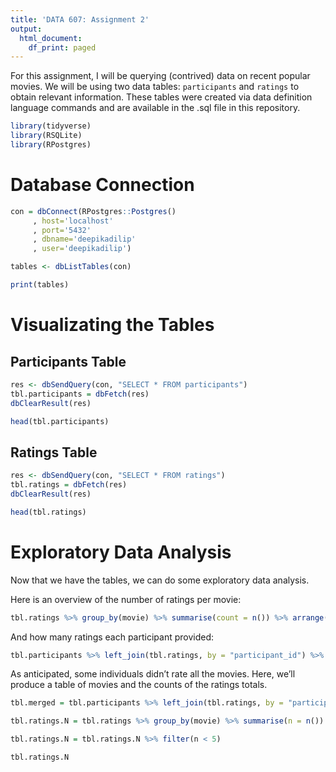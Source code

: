 ```yaml
---
title: 'DATA 607: Assignment 2'
output:
  html_document:
    df_print: paged
---
```


For this assignment, I will be querying (contrived) data on recent popular movies. We will be using two data tables: `participants` and `ratings` to obtain relevant information. These tables were created via data definition language commands and are available in the .sql file in this repository. 

```r
library(tidyverse)
library(RSQLite)
library(RPostgres)
```


# Database Connection

```r

con = dbConnect(RPostgres::Postgres()
     , host='localhost'
     , port='5432'
     , dbname='deepikadilip'
     , user='deepikadilip')

tables <- dbListTables(con)

print(tables)

```

# Visualizating the Tables

## Participants Table
```r
res <- dbSendQuery(con, "SELECT * FROM participants")
tbl.participants = dbFetch(res)
dbClearResult(res)

head(tbl.participants)

```

## Ratings Table
```r
res <- dbSendQuery(con, "SELECT * FROM ratings")
tbl.ratings = dbFetch(res)
dbClearResult(res)

head(tbl.ratings)

```

# Exploratory Data Analysis
Now that we have the tables, we can do some exploratory data analysis.

Here is an overview of the number of ratings per movie:
```r
tbl.ratings %>% group_by(movie) %>% summarise(count = n()) %>% arrange( desc(count))

```

And how many ratings each participant provided:
```r
tbl.participants %>% left_join(tbl.ratings, by = "participant_id") %>% group_by(first_name, last_name) %>% summarise(count = n()) %>% arrange( desc(count))
```

As anticipated, some individuals didn't rate all the movies. Here, we'll produce a table of movies and the counts of the ratings totals. 

```r
tbl.merged = tbl.participants %>% left_join(tbl.ratings, by = "participant_id") 

tbl.ratings.N = tbl.ratings %>% group_by(movie) %>% summarise(n = n())

tbl.ratings.N = tbl.ratings.N %>% filter(n < 5)

tbl.ratings.N
```